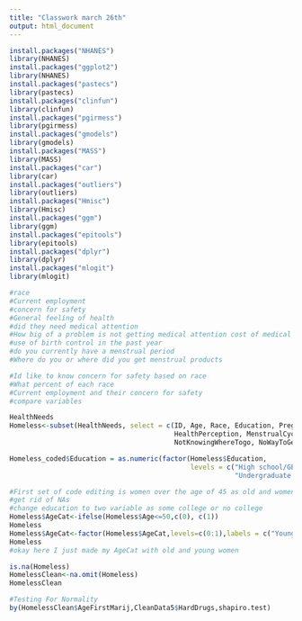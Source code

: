 ```yaml
---
title: "Classwork march 26th"
output: html_document
---
```


```r
install.packages("NHANES")
library(NHANES)
install.packages("ggplot2")
library(NHANES)
install.packages("pastecs")
library(pastecs)
install.packages("clinfun")
library(clinfun)
install.packages("pgirmess")
library(pgirmess)
install.packages("gmodels")
library(gmodels)
install.packages("MASS")
library(MASS)
install.packages("car")
library(car)
install.packages("outliers")
library(outliers)
install.packages("Hmisc")
library(Hmisc)
install.packages("ggm")
library(ggm)
install.packages("epitools")
library(epitools)
install.packages("dplyr")
library(dplyr)
install.packages("mlogit")
library(mlogit)
```
```r
#race
#Current employment
#concern for safety
#General feeling of health
#did they need medical attention
#How big of a problem is not getting medical attention cost of medical care, long wait times, not knowing where to go, now way to get there, finding food and shelter, fear of bad news, bad experiences, no female health providers, 
#use of birth control in the past year
#do you currently have a menstrual period
#Where do you or where did you get menstrual products

#Id like to know concern for safety based on race
#What percent of each race
#Current employment and their concern for safety
#compare variables
```
```r
HealthNeeds
Homeless<-subset(HealthNeeds, select = c(ID, Age, Race, Education, Pregnant, NumberPregnancies, ConcernForSafety,
                                         HealthPerception, MenstrualCycle, NeedToSeeProvider, CostCare, LongWait, 
                                         NotKnowingWhereTogo, NoWayToGetAProvider, TooBusy, FearBadNews, BadExperiences))

Homeless_coded$Education = as.numeric(factor(Homeless$Education, 
                                             levels = c("High school/GED", "Technical/ trade school or community college",
                                                        "Undergraduate university degree (Bachelor’s)")))

```
```r
#First set of code editing is women over the age of 45 as old and women younger young
#get rid of NAs
#change education to two variable as some college or no college
Homeless$AgeCat<-ifelse(Homeless$Age<=50,c(0), c(1))
Homeless
Homeless$AgeCat<-factor(Homeless$AgeCat,levels=c(0:1),labels = c("Young","Old"))
Homeless
#okay here I just made my AgeCat with old and young women
```
```r
is.na(Homeless)
HomelessClean<-na.omit(Homeless)
HomelessClean
```
```r
#Testing For Normality
by(HomelessClean$AgeFirstMarij,CleanData5$HardDrugs,shapiro.test)
```

